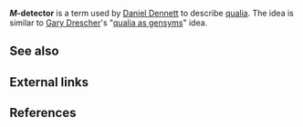 '''''M''-detector''' is a term used by [[Daniel Dennett]] to describe [[qualia]]. The idea is similar to [[Gary Drescher]]'s "[[qualia as gensyms]]" idea.

==See also==

==External links==

==References==

{{Reflist|30em}}
